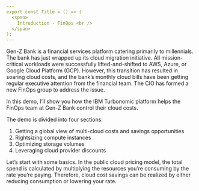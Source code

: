 ```yaml
---
export const Title = () => (
  <span>
    Introduction - FinOps <br />
  </span>
);
---
```


Gen-Z Bank is a financial services platform catering primarily to millennials. The bank has just wrapped up its cloud migration initiative. All mission-critical workloads were successfully lifted-and-shifted to AWS, Azure, or Google Cloud Platform (GCP). However, this transition has resulted in soaring cloud costs, and the bank’s monthly cloud bills have been getting regular executive attention from the financial team. The CIO has formed a new FinOps group to address the issue.

In this demo, I’ll show you how the IBM Turbonomic platform helps the FinOps team at Gen-Z Bank control their cloud costs.

The demo is divided into four sections:

1) Getting a global view of multi-cloud costs and savings opportunities
2) Rightsizing compute instances
3) Optimizing storage volumes
4) Leveraging cloud provider discounts

Let’s start with some basics. In the public cloud pricing model, the total spend is calculated by multiplying the resources you’re consuming by the rate you’re paying. Therefore, cloud cost savings can be realized by either reducing consumption or lowering your rate.